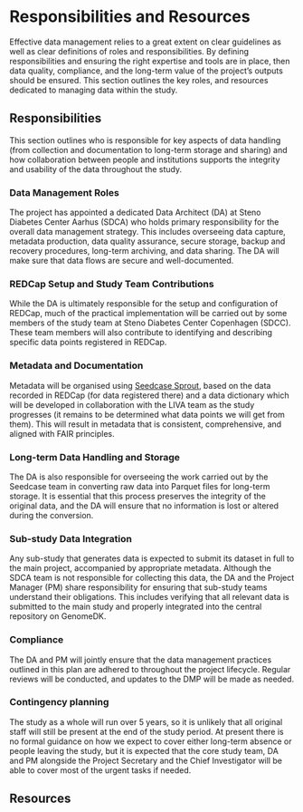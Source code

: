 # Responsibilities and Resources

Effective data management relies to a great extent on clear guidelines
as well as clear definitions of roles and responsibilities. By defining
responsibilities and ensuring the right expertise and tools are in
place, then data quality, compliance, and the long-term value of the
project's outputs should be ensured. This section outlines the key
roles, and resources dedicated to managing data within the study.

## Responsibilities

This section outlines who is responsible for key aspects of data
handling (from collection and documentation to long-term storage and
sharing) and how collaboration between people and institutions supports
the integrity and usability of the data throughout the study.

### Data Management Roles

The project has appointed a dedicated Data Architect (DA) at Steno
Diabetes Center Aarhus (SDCA) who holds primary responsibility for the
overall data management strategy. This includes overseeing data capture,
metadata production, data quality assurance, secure storage, backup and
recovery procedures, long-term archiving, and data sharing. The DA will
make sure that data flows are secure and well-documented.

### REDCap Setup and Study Team Contributions

While the DA is ultimately responsible for the setup and configuration
of REDCap, much of the practical implementation will be carried out by
some members of the study team at Steno Diabetes Center Copenhagen
(SDCC). These team members will also contribute to identifying and
describing specific data points registered in REDCap.

### Metadata and Documentation

Metadata will be organised using [Seedcase
Sprout](https://sprout.seedcase-project.org), based on the data recorded
in REDCap (for data registered there) and a data dictionary which will
be developed in collaboration with the LIVA team as the study progresses
(it remains to be determined what data points we will get from them).
This will result in metadata that is consistent, comprehensive, and
aligned with FAIR principles.

### Long-term Data Handling and Storage

The DA is also responsible for overseeing the work carried out by the
Seedcase team in converting raw data into Parquet files for long-term
storage. It is essential that this process preserves the integrity of
the original data, and the DA will ensure that no information is lost or
altered during the conversion. <!--TODO Check with Luke about this-->

### Sub-study Data Integration

Any sub-study that generates data is expected to submit its dataset in
full to the main project, accompanied by appropriate metadata. Although
the SDCA team is not responsible for collecting this data, the DA and
the Project Manager (PM) share responsibility for ensuring that
sub-study teams understand their obligations. This includes verifying
that all relevant data is submitted to the main study and properly
integrated into the central repository on GenomeDK.

### Compliance

The DA and PM will jointly ensure that the data management practices
outlined in this plan are adhered to throughout the project lifecycle.
Regular reviews will be conducted, and updates to the DMP will be made
as needed.

### Contingency planning

The study as a whole will run over 5 years, so it is unlikely that all
original staff will still be present at the end of the study period. At
present there is no formal guidance on how we expect to cover either
long-term absence or people leaving the study, but it is expected that
the core study team, DA and PM alongside the Project Secretary and the
Chief Investigator will be able to cover most of the urgent tasks if
needed. <!--TODO Get Daniel to write something here!-->

<!--TODO Ask Daniel about budget for training and upskilling of any replacement staff -->

<!--TODO The guidance from DeiC recommends that individuals are named where possible, do we want to do that here?-->

## Resources

<!--TODO List specific tools used for backup and recovery as well as apps etc. Will need input from Daniel -->
